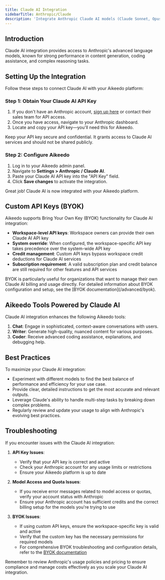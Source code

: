 ```yaml
---
title: Claude AI Integration
sidebarTitle: Anthropic/Claude
description: 'Integrate Anthropic Claude AI models (Claude Sonnet, Opus, Haiku) into Aikeedo for advanced chat, content generation, and coding assistance.'
---
```


## Introduction

Claude AI integration provides access to Anthropic's advanced language models, known for strong performance in content generation, coding assistance, and complex reasoning tasks.

## Setting Up the Integration

Follow these steps to connect Claude AI with your Aikeedo platform:

### Step 1: Obtain Your Claude AI API Key

1. If you don't have an Anthropic account, [sign up here](https://www.anthropic.com) or contact their sales team for API access.
2. Once you have access, navigate to your Anthropic dashboard.
3. Locate and copy your API key—you'll need this for Aikeedo.

<Note>
  Keep your API key secure and confidential. It grants access to Claude AI
  services and should not be shared publicly.
</Note>

### Step 2: Configure Aikeedo

1. Log in to your Aikeedo admin panel.
2. Navigate to **Settings > Anthropic / Claude AI**.
3. Paste your Claude AI API key into the "API Key" field.
4. Click **Save changes** to activate the integration.

<Check>
  Great job! Claude AI is now integrated with your Aikeedo platform.
</Check>

## Custom API Keys (BYOK)

Aikeedo supports Bring Your Own Key (BYOK) functionality for Claude AI integration:

- **Workspace-level API keys**: Workspace owners can provide their own Claude AI API key
- **System override**: When configured, the workspace-specific API key takes precedence over the system-wide API key
- **Credit management**: Custom API keys bypass workspace credit deductions for Claude AI services
- **Subscription requirement**: A valid subscription plan and credit balance are still required for other features and API services

<Info>
  BYOK is particularly useful for organizations that want to manage their own
  Claude AI billing and usage directly. For detailed information about BYOK
  configuration and setup, see the [BYOK documentation](/advanced/byok).
</Info>

## Aikeedo Tools Powered by Claude AI

Claude AI integration enhances the following Aikeedo tools:

1. **Chat**: Engage in sophisticated, context-aware conversations with users.
2. **Writer**: Generate high-quality, nuanced content for various purposes.
3. **Coder**: Receive advanced coding assistance, explanations, and debugging help.

## Best Practices

To maximize your Claude AI integration:

- Experiment with different models to find the best balance of performance and efficiency for your use case.
- Provide clear, detailed instructions to get the most accurate and relevant outputs.
- Leverage Claude's ability to handle multi-step tasks by breaking down complex problems.
- Regularly review and update your usage to align with Anthropic's evolving best practices.

## Troubleshooting

If you encounter issues with the Claude AI integration:

1. **API Key Issues**:

   - Verify that your API key is correct and active
   - Check your Anthropic account for any usage limits or restrictions
   - Ensure your Aikeedo platform is up to date

2. **Model Access and Quota Issues**:

   - If you receive error messages related to model access or quotas, verify your account status with Anthropic
   - Ensure your Anthropic account has sufficient credits and the correct billing setup for the models you're trying to use

3. **BYOK Issues**:
   - If using custom API keys, ensure the workspace-specific key is valid and active
   - Verify that the custom key has the necessary permissions for required models
   - For comprehensive BYOK troubleshooting and configuration details, refer to the [BYOK documentation](/advanced/byok)

<Note>
  Remember to review Anthropic's usage policies and pricing to ensure compliance
  and manage costs effectively as you scale your Claude AI integration.
</Note>
